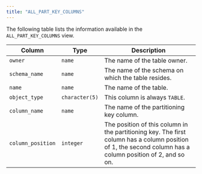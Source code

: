 ```yaml
---
title: "ALL_PART_KEY_COLUMNS"
---
```


<div id="all_part_key_columns" class="registered_link"></div>

The following table lists the information available in the `ALL_PART_KEY_COLUMNS` view.

| Column            | Type           | Description                                                                                                                                            |
| ----------------- | -------------- | ------------------------------------------------------------------------------------------------------------------------------------------------------ |
| `owner`           | `name`         | The name of the table owner.                                                                                                                           |
| `schema_name`     | `name`         | The name of the schema on which the table resides.                                                                                                     |
| `name`            | `name`         | The name of the table.                                                                                                                                 |
| `object_type`     | `character(5)` | This column is always `TABLE`.                                                                                                                    |
| `column_name`     | `name`         | The name of the partitioning key column.                                                                                                               |
| `column_position` | `integer`      | The position of this column in the partitioning key. The first column has a column position of 1, the second column has a column position of 2, and so on. |
